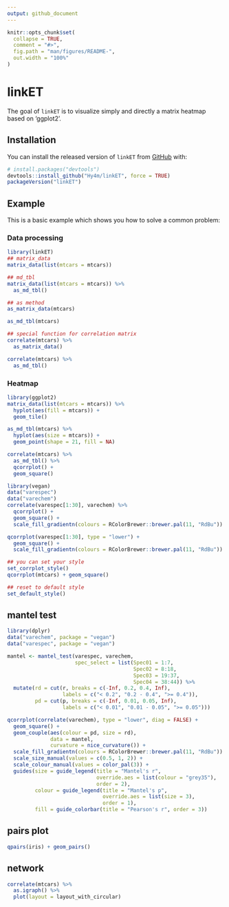 ```yaml
---
output: github_document
---
```


<!-- README.md is generated from README.Rmd. Please edit that file -->

```r
knitr::opts_chunk$set(
  collapse = TRUE,
  comment = "#>",
  fig.path = "man/figures/README-",
  out.width = "100%"
)
```

# linkET

<!-- badges: start -->
<!-- badges: end -->

The goal of `linkET` is to visualize simply and directly a matrix heatmap based
on 'ggplot2'.

## Installation

You can install the released version of `linkET` from [GitHub](https://github.com/) with:

``` r
# install.packages("devtools")
devtools::install_github("Hy4m/linkET", force = TRUE)
packageVersion("linkET")
```
## Example

This is a basic example which shows you how to solve a common problem:

### Data processing

```r
library(linkET)
## matrix_data
matrix_data(list(mtcars = mtcars))

## md_tbl
matrix_data(list(mtcars = mtcars)) %>% 
  as_md_tbl()

## as method
as_matrix_data(mtcars)

as_md_tbl(mtcars)

## special function for correlation matrix
correlate(mtcars) %>% 
  as_matrix_data()

correlate(mtcars) %>% 
  as_md_tbl()
```

### Heatmap

```r
library(ggplot2)
matrix_data(list(mtcars = mtcars)) %>% 
  hyplot(aes(fill = mtcars)) +
  geom_tile()

as_md_tbl(mtcars) %>% 
  hyplot(aes(size = mtcars)) +
  geom_point(shape = 21, fill = NA)

correlate(mtcars) %>% 
  as_md_tbl() %>% 
  qcorrplot() +
  geom_square()

library(vegan)
data("varespec")
data("varechem")
correlate(varespec[1:30], varechem) %>% 
  qcorrplot() +
  geom_square() +
  scale_fill_gradientn(colours = RColorBrewer::brewer.pal(11, "RdBu"))

qcorrplot(varespec[1:30], type = "lower") +
  geom_square() +
  scale_fill_gradientn(colours = RColorBrewer::brewer.pal(11, "RdBu"))

## you can set your style
set_corrplot_style()
qcorrplot(mtcars) + geom_square()

## reset to default style
set_default_style()
```

## mantel test

```r
library(dplyr)
data("varechem", package = "vegan")
data("varespec", package = "vegan")

mantel <- mantel_test(varespec, varechem,
                      spec_select = list(Spec01 = 1:7,
                                         Spec02 = 8:18,
                                         Spec03 = 19:37,
                                         Spec04 = 38:44)) %>% 
  mutate(rd = cut(r, breaks = c(-Inf, 0.2, 0.4, Inf),
                  labels = c("< 0.2", "0.2 - 0.4", ">= 0.4")),
         pd = cut(p, breaks = c(-Inf, 0.01, 0.05, Inf),
                  labels = c("< 0.01", "0.01 - 0.05", ">= 0.05")))

qcorrplot(correlate(varechem), type = "lower", diag = FALSE) +
  geom_square() +
  geom_couple(aes(colour = pd, size = rd), 
              data = mantel, 
              curvature = nice_curvature()) +
  scale_fill_gradientn(colours = RColorBrewer::brewer.pal(11, "RdBu")) +
  scale_size_manual(values = c(0.5, 1, 2)) +
  scale_colour_manual(values = color_pal(3)) +
  guides(size = guide_legend(title = "Mantel's r",
                             override.aes = list(colour = "grey35"), 
                             order = 2),
         colour = guide_legend(title = "Mantel's p", 
                               override.aes = list(size = 3), 
                               order = 1),
         fill = guide_colorbar(title = "Pearson's r", order = 3))
```

## pairs plot

```r
qpairs(iris) + geom_pairs()
```

## network

```r
correlate(mtcars) %>% 
  as.igraph() %>% 
  plot(layout = layout_with_circular)
```

